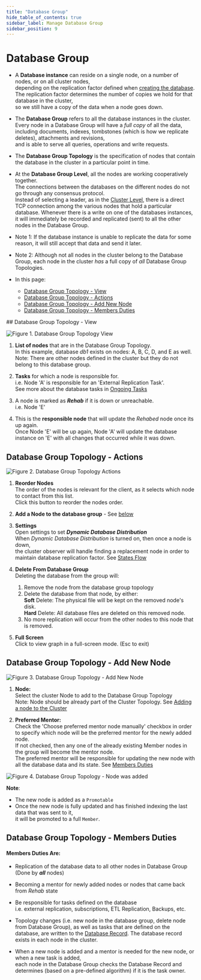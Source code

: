 ```yaml
---
title: "Database Group"
hide_table_of_contents: true
sidebar_label: Manage Database Group
sidebar_position: 9
---
```



# Database Group
<Admonition type="note" title="">

* A **Database instance** can reside on a single node, on a number of nodes, or on all cluster nodes,  
  depending on the replication factor defined when [creating the database](../../server/databases/create-new-database/general-flow.mdx).  
  The replication factor determines the number of copies we hold for that database in the cluster,  
  so we still have a copy of the data when a node goes down.  

* The **Database Group** refers to all the database instances in the cluster.  
  Every node in a Database Group will have a _full copy_ of all the data,  
  including documents, indexes, tombstones (which is how we replicate deletes), 
  attachments and revisions,  
  and is able to serve all queries, operations and write requests.  

* The **Database Group Topology** is the specification of nodes that contain the database in the cluster in a particular point in time.  

* At the **Database Group Level**, all the nodes are working cooperatively together.  
  The connections between the databases on the different nodes do not go through any consensus protocol.  
  Instead of selecting a leader, as in the [Cluster Level](../../server/cluster/cluster-view.mdx), 
  there is a direct TCP connection among the various nodes that hold a particular database. 
  Whenever there is a write on one of the databases instances, it will immediately be recorded and replicated (sent) to all the other nodes in the Database Group.  

* Note 1: If the database instance is unable to replicate the data for some reason, it will still accept that data and send it later.  

* Note 2: Although not all nodes in the cluster belong to the Database Group, each node in the cluster _has_ a full copy of _all_ Database Group Topologies.  

* In this page:  
  * [Database Group Topology - View](../../../studio/database/settings/manage-database-group.mdx#database-group-topology---view)  
  * [Database Group Topology - Actions](../../../studio/database/settings/manage-database-group.mdx#database-group-topology---actions)  
  * [Database Group Topology - Add New Node](../../../studio/database/settings/manage-database-group.mdx#database-group-topology---add-new-node)  
  * [Database Group Topology - Members Duties](../../../studio/database/settings/manage-database-group.mdx#database-group-topology---members-duties)  
</Admonition>
## Database Group Topology - View

![Figure 1. Database Group Topology View](./assets/database-group-1.png)

1. **List of nodes** that are in the Database Group Topology.  
   In this example, database _db1_ exists on nodes: A, B, C, D, and E as well.  
   Note: There are other nodes defined in the cluster but they do not belong to this database group.  

2. **Tasks** for which a node is responsible for.  
   i.e. Node 'A' is responsible for an 'External Replication Task'.  
   See more about the database tasks in [Ongoing Tasks](../../../studio/database/tasks/ongoing-tasks/general-info.mdx)  

3. A node is marked as ***Rehab*** if it is down or unreachable.  
   i.e. Node 'E'  

4. This is the **responsible node** that will update the _Rehabed_ node once its up again.  
   Once Node 'E' will be up again, Node 'A' will update the database instance on 'E' with all changes that occurred while it was down.  




## Database Group Topology - Actions

![Figure 2. Database Group Topology Actions](./assets/database-group-2.png)

1. **Reorder Nodes**  
   The order of the nodes is relevant for the client, as it selects which node to contact from this list.  
   Click this button to reorder the nodes order.  

2. **Add a Node to the database group** - See [below](../../../studio/database/settings/manage-database-group.mdx#database-group-topology---add-new-node)  

3. **Settings**  
   Open settings to set ***Dynamic Database Distribution***  
   When _Dynamic Database Distribution_ is turned on, then once a node is down,  
   the cluster observer will handle finding a replacement node in order to maintain database replication factor.
   See [States Flow](../../server/cluster/cluster-observer.mdx#states-flow)  

4. **Delete From Database Group**  
   Deleting the database from the group will:  
   1. Remove the node from the database group topology  
   2. Delete the database from that node, by either:  
      **Soft** Delete:  The physical file will be kept on the removed node's disk.  
      **Hard** Delete:  All database files are deleted on this removed node.  
   3. No more replication will occur from the other nodes to this node that is removed.  

5. **Full Screen**  
   Click to view graph in a full-screen mode. (Esc to exit)  



## Database Group Topology - Add New Node 

![Figure 3. Database Group Topology - Add New Node](./assets/database-group-3.png)

1. **Node:**  
   Select the cluster Node to add to the Database Group Topology  
   Note: Node should be already part of the Cluster Topology. See [Adding a node to the Cluster](../../server/cluster/add-node-to-cluster.mdx)  

2. **Preferred Mentor:**  
   Check the 'Choose preferred mentor node manually' checkbox in order to specify which node will be the preferred mentor for the newly added node.  
   If not checked, then any one of the already existing Member nodes in the group will become the mentor node.  
   The preferred mentor will be responsible for updating the new node with all the database data and its state. 
   See [Members Duties](../../../studio/database/settings/manage-database-group.mdx#database-group-topology---members-duties)  



![Figure 4. Database Group Topology - Node was added](./assets/database-group-4.png)

**Note**:  

* The new node is added as a `Promotable`  
* Once the new node is fully updated and has finished indexing the last data that was sent to it,  
  it will be promoted to a full `Member`.  



## Database Group Topology - Members Duties 

#### Members Duties Are:

* Replication of the database data to all other nodes in Database Group (Done by ***all*** nodes)  

* Becoming a mentor for newly added nodes or nodes that came back from _Rehab_ state  

* Be responsible for tasks defined on the database  
  i.e. external replication, subscriptions, ETL Replication, Backups, etc.

<Admonition type="note" title="Who's Duty is it ?" id="who-s-duty-is-it" href="#who-s-duty-is-it">

* Topology changes (i.e. new node in the database group, delete node from Database Group), 
as well as tasks that are defined on the database, are written to the [Database Record](../../../studio/database/settings/database-record.mdx). 
The database record exists in each node in the cluster.  

* When a new node is added and a mentor is needed for the new node, or when a new task is added,  
  each node in the Database Group checks the Database Record and determines (based on a pre-defined algorithm) if it is the task owner.  
</Admonition>


